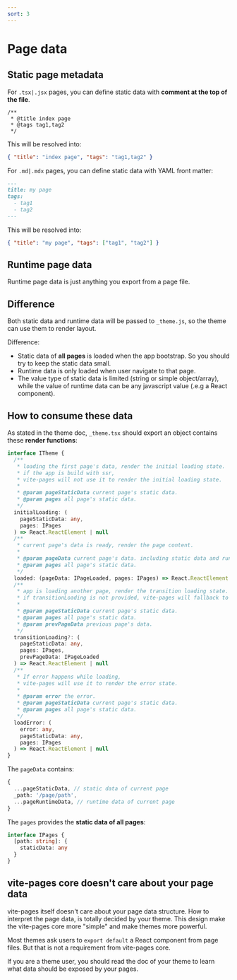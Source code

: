```yaml
---
sort: 3
---
```



# Page data

## Static page metadata

For `.tsx|.jsx` pages, you can define static data with **comment at the top of the file**.

```tsx
/**
 * @title index page
 * @tags tag1,tag2
 */
```

This will be resolved into:

```json
{ "title": "index page", "tags": "tag1,tag2" }
```

For `.md|.mdx` pages, you can define static data with YAML front matter:

```md
---
title: my page
tags:
  - tag1
  - tag2
---
```

This will be resolved into:

```json
{ "title": "my page", "tags": ["tag1", "tag2"] }
```

## Runtime page data

Runtime page data is just anything you export from a page file.

## Difference

Both static data and runtime data will be passed to `_theme.js`, so the theme can use them to render layout.

Difference:

- Static data of **all pages** is loaded when the app bootstrap. So you should try to keep the static data small.
- Runtime data is only loaded when user navigate to that page.
- The value type of static data is limited (string or simple object/array), while the value of runtime data can be any javascript value (.e.g a React component).

## How to consume these data

As stated in the <Link to="/theme">theme doc</Link>, `_theme.tsx` should export an object contains these **render functions**:

```ts
interface ITheme {
  /**
   * loading the first page's data, render the initial loading state.
   * if the app is build with ssr,
   * vite-pages will not use it to render the initial loading state.
   *
   * @param pageStaticData current page's static data.
   * @param pages all page's static data.
   */
  initialLoading: (
    pageStaticData: any,
    pages: IPages
  ) => React.ReactElement | null
  /**
   * current page's data is ready, render the page content.
   *
   * @param pageData current page's data. including static data and runtime data.
   * @param pages all page's static data.
   */
  loaded: (pageData: IPageLoaded, pages: IPages) => React.ReactElement | null
  /**
   * app is loading another page, render the transition loading state.
   * if transitionLoading is not provided, vite-pages will fallback to initialLoading.
   *
   * @param pageStaticData current page's static data.
   * @param pages all page's static data.
   * @param prevPageData previous page's data.
   */
  transitionLoading?: (
    pageStaticData: any,
    pages: IPages,
    prevPageData: IPageLoaded
  ) => React.ReactElement | null
  /**
   * If error happens while loading,
   * vite-pages will use it to render the error state.
   *
   * @param error the error.
   * @param pageStaticData current page's static data.
   * @param pages all page's static data.
   */
  loadError: (
    error: any,
    pageStaticData: any,
    pages: IPages
  ) => React.ReactElement | null
}
```

The `pageData` contains:

```ts
{
  ...pageStaticData, // static data of current page
  _path: '/page/path',
  ...pageRuntimeData, // runtime data of current page
}
```

The `pages` provides the **static data of all pages**:

```ts
interface IPages {
  [path: string]: {
    staticData: any
  }
}
```

## vite-pages core doesn't care about your page data

vite-pages itself doesn't care about your page data structure. How to interpret the page data, is totally decided by <Link to="/theme">your theme</Link>. This design make the vite-pages core more "simple" and make themes more powerful.

Most themes ask users to `export default` a React component from page files. But that is not a requirement from vite-pages core.

If you are a theme user, you should read the doc of your theme to learn what data should be exposed by your pages.
